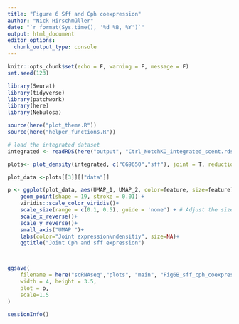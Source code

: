 ```yaml
---
title: "Figure 6 Sff and Cph coexpression"
author: "Nick Hirschmüller"
date: "`r format(Sys.time(), '%d %B, %Y')`"
output: html_document
editor_options: 
  chunk_output_type: console
---
```


```r
knitr::opts_chunk$set(echo = F, warning = F, message = F)
set.seed(123)
```




```r
library(Seurat)
library(tidyverse)
library(patchwork)
library(here)
library(Nebulosa)

source(here("plot_theme.R"))
source(here("helper_functions.R"))
```



```r
# load the integrated dataset
integrated <- readRDS(here("output", "Ctrl_NotchKO_integrated_scent.rds"))
```


```r
plots<- plot_density(integrated, c("CG9650","sff"), joint = T, reduction="umap",size=0.01, shape=19, combine = F)

plot_data <-plots[[3]][["data"]]

p <- ggplot(plot_data, aes(UMAP_1, UMAP_2, color=feature, size=feature))+
    geom_point(shape = 19, stroke = 0.01) +
    viridis::scale_color_viridis()+
    scale_size(range = c(0.1, 0.5), guide = 'none') + # Adjust the size range here
    scale_x_reverse()+
    scale_y_reverse()+
    small_axis("UMAP ")+
    labs(color="Joint expression\ndensitiy", size=NA)+
    ggtitle("Joint Cph and sff expression")



ggsave(
    filename = here("scRNAseq","plots", "main", "Fig6B_sff_cph_coexpression_umap_density.pdf"),
    width = 4, height = 3.5,
    plot = p,
    scale=1.5
)

```

```r
sessionInfo()
```

